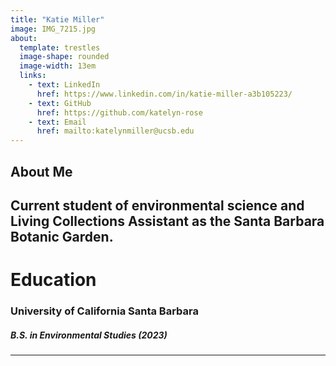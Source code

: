 ```yaml
---
title: "Katie Miller"
image: IMG_7215.jpg
about:
  template: trestles
  image-shape: rounded
  image-width: 13em
  links:
    - text: LinkedIn
      href: https://www.linkedin.com/in/katie-miller-a3b105223/
    - text: GitHub
      href: https://github.com/katelyn-rose
    - text: Email
      href: mailto:katelynmiller@ucsb.edu
---
```



## About Me
Current student of environmental science and Living Collections Assistant as the Santa Barbara Botanic Garden.
---

# Education
### University of California Santa Barbara
##### B.S. in Environmental Studies (2023)

---

